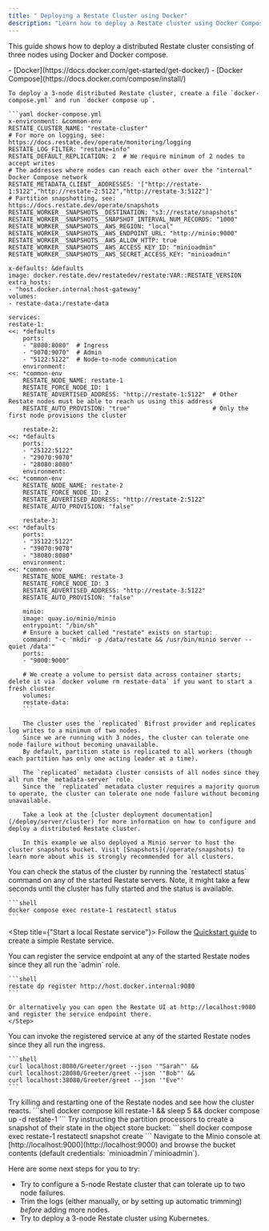 ```yaml
---
title: " Deploying a Restate Cluster using Docker"
description: "Learn how to deploy a Restate cluster using Docker Compose."
---
```


This guide shows how to deploy a distributed Restate cluster consisting of three nodes using Docker and Docker compose.

<Info title="Prerequisites">
    - [Docker](https://docs.docker.com/get-started/get-docker/)
    - [Docker Compose](https://docs.docker.com/compose/install/)
</Info>

<Steps>
<Step title="Deploy the Restate cluster using Docker">

    To deploy a 3-node distributed Restate cluster, create a file `docker-compose.yml` and run `docker compose up`.

    ```yaml docker-compose.yml
    x-environment: &common-env
    RESTATE_CLUSTER_NAME: "restate-cluster"
    # For more on logging, see: https://docs.restate.dev/operate/monitoring/logging
    RESTATE_LOG_FILTER: "restate=info"
    RESTATE_DEFAULT_REPLICATION: 2  # We require minimum of 2 nodes to accept writes
    # The addresses where nodes can reach each other over the "internal" Docker Compose network
    RESTATE_METADATA_CLIENT__ADDRESSES: '["http://restate-1:5122","http://restate-2:5122","http://restate-3:5122"]'
    # Partition snapshotting, see: https://docs.restate.dev/operate/snapshots
    RESTATE_WORKER__SNAPSHOTS__DESTINATION: "s3://restate/snapshots"
    RESTATE_WORKER__SNAPSHOTS__SNAPSHOT_INTERVAL_NUM_RECORDS: "1000"
    RESTATE_WORKER__SNAPSHOTS__AWS_REGION: "local"
    RESTATE_WORKER__SNAPSHOTS__AWS_ENDPOINT_URL: "http://minio:9000"
    RESTATE_WORKER__SNAPSHOTS__AWS_ALLOW_HTTP: true
    RESTATE_WORKER__SNAPSHOTS__AWS_ACCESS_KEY_ID: "minioadmin"
    RESTATE_WORKER__SNAPSHOTS__AWS_SECRET_ACCESS_KEY: "minioadmin"

    x-defaults: &defaults
    image: docker.restate.dev/restatedev/restate:VAR::RESTATE_VERSION
    extra_hosts:
    - "host.docker.internal:host-gateway"
    volumes:
    - restate-data:/restate-data

    services:
    restate-1:
    <<: *defaults
        ports:
        - "8080:8080"  # Ingress
        - "9070:9070"  # Admin
        - "5122:5122"  # Node-to-node communication
        environment:
    <<: *common-env
        RESTATE_NODE_NAME: restate-1
        RESTATE_FORCE_NODE_ID: 1
        RESTATE_ADVERTISED_ADDRESS: "http://restate-1:5122"  # Other Restate nodes must be able to reach us using this address
        RESTATE_AUTO_PROVISION: "true"                       # Only the first node provisions the cluster

        restate-2:
    <<: *defaults
        ports:
        - "25122:5122"
        - "29070:9070"
        - "28080:8080"
        environment:
    <<: *common-env
        RESTATE_NODE_NAME: restate-2
        RESTATE_FORCE_NODE_ID: 2
        RESTATE_ADVERTISED_ADDRESS: "http://restate-2:5122"
        RESTATE_AUTO_PROVISION: "false"

        restate-3:
    <<: *defaults
        ports:
        - "35122:5122"
        - "39070:9070"
        - "38080:8080"
        environment:
    <<: *common-env
        RESTATE_NODE_NAME: restate-3
        RESTATE_FORCE_NODE_ID: 3
        RESTATE_ADVERTISED_ADDRESS: "http://restate-3:5122"
        RESTATE_AUTO_PROVISION: "false"

        minio:
        image: quay.io/minio/minio
        entrypoint: "/bin/sh"
        # Ensure a bucket called "restate" exists on startup:
        command: "-c 'mkdir -p /data/restate && /usr/bin/minio server --quiet /data'"
        ports:
        - "9000:9000"

        # We create a volume to persist data across container starts; delete it via `docker volume rm restate-data` if you want to start a fresh cluster
        volumes:
        restate-data:
        ```

        The cluster uses the `replicated` Bifrost provider and replicates log writes to a minimum of two nodes.
        Since we are running with 3 nodes, the cluster can tolerate one node failure without becoming unavailable.
        By default, partition state is replicated to all workers (though each partition has only one acting leader at a time).

        The `replicated` metadata cluster consists of all nodes since they all run the `metadata-server` role.
        Since the `replicated` metadata cluster requires a majority quorum to operate, the cluster can tolerate one node failure without becoming unavailable.

        Take a look at the [cluster deployment documentation](/deploy/server/cluster) for more information on how to configure and deploy a distributed Restate cluster.

        In this example we also deployed a Minio server to host the cluster snapshots bucket. Visit [Snapshots](/operate/snapshots) to learn more about whis is strongly recommended for all clusters.
</Step>

<Step title="Check the cluster status">
    You can check the status of the cluster by running the `restatectl status` command on any of the started Restate servers.
    Note, it might take a few seconds until the cluster has fully started and the status is available.

    ```shell
    docker compose exec restate-1 restatectl status
    ```
</Step>

<Step title={"Start a local Restate service"}>
    Follow the [Quickstart guide](/guides/quickstart) to create a simple Restate service.
</Step>

<Step title="Register the service endpoint">
    You can register the service endpoint at any of the started Restate nodes since they all run the `admin` role.

    ```shell
    restate dp register http://host.docker.internal:9080
    ```

    Or alternatively you can open the Restate UI at http://localhost:9080 and register the service endpoint there.
    </Step>

<Step title="Invoke the service">
    You can invoke the registered service at any of the started Restate nodes since they all run the ingress.

    ```shell
    curl localhost:8080/Greeter/greet --json '"Sarah"' &&
    curl localhost:28080/Greeter/greet --json '"Bob"' &&
    curl localhost:38080/Greeter/greet --json '"Eve"'
    ```
</Step>

<Step title="Kill and restart Restate servers">
    Try killing and restarting one of the Restate nodes and see how the cluster reacts.
    ```shell
    docker compose kill restate-1 &&
    sleep 5 &&
    docker compose up -d restate-1
    ```
</Step>

<Step title="Create snapshots">
    Try instructing the partition processors to create a snapshot of their state in the object store bucket:
    ```shell
    docker compose exec restate-1 restatectl snapshot create
    ```
    Navigate to the Minio console at [http://localhost:9000](http://localhost:9000) and browse the bucket contents (default credentials: `minioadmin`/`minioadmin`).
</Step>
<Step title="🎉Congratulations, you managed to run your first distributed Restate cluster and simulated some failures!"/>
</Steps>

Here are some next steps for you to try:

- Try to configure a 5-node Restate cluster that can tolerate up to two node failures.
- Trim the logs (either manually, or by setting up automatic trimming) _before_ adding more nodes.
- Try to deploy a 3-node Restate cluster using Kubernetes.
